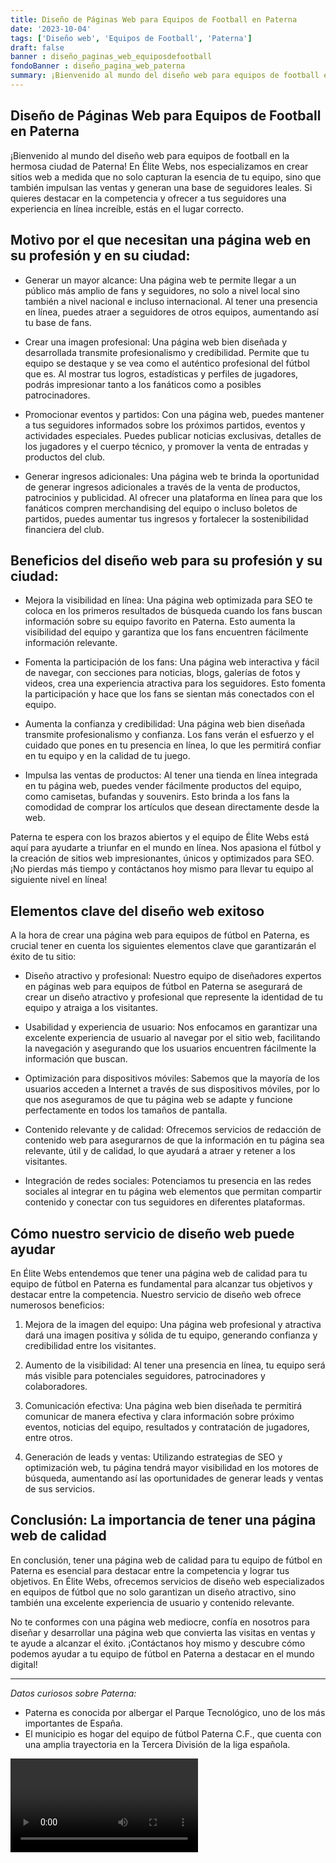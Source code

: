 ```yaml
---
title: Diseño de Páginas Web para Equipos de Football en Paterna
date: '2023-10-04'
tags: ['Diseño web', 'Equipos de Football', 'Paterna']
draft: false
banner : diseño_paginas_web_equiposdefootball
fondoBanner : diseño_pagina_web_paterna
summary: ¡Bienvenido al mundo del diseño web para equipos de football en la hermosa ciudad de Paterna! En Élite Webs, nos especializamos en crear sitios web a medida que no solo capturan la esencia de tu equipo, sino que también impulsan las ventas y generan una base de seguidores leales. Si quieres destacar en la competencia y ofrecer a tus seguidores una experiencia en línea increíble, estás en el lugar correcto. 
---
```


## Diseño de Páginas Web para Equipos de Football en Paterna

¡Bienvenido al mundo del diseño web para equipos de football en la hermosa ciudad de Paterna! En Élite Webs, nos especializamos en crear sitios web a medida que no solo capturan la esencia de tu equipo, sino que también impulsan las ventas y generan una base de seguidores leales. Si quieres destacar en la competencia y ofrecer a tus seguidores una experiencia en línea increíble, estás en el lugar correcto. 

## Motivo por el que necesitan una página web en su profesión y en su ciudad:

- Generar un mayor alcance: Una página web te permite llegar a un público más amplio de fans y seguidores, no solo a nivel local sino también a nivel nacional e incluso internacional. Al tener una presencia en línea, puedes atraer a seguidores de otros equipos, aumentando así tu base de fans.

- Crear una imagen profesional: Una página web bien diseñada y desarrollada transmite profesionalismo y credibilidad. Permite que tu equipo se destaque y se vea como el auténtico profesional del fútbol que es. Al mostrar tus logros, estadísticas y perfiles de jugadores, podrás impresionar tanto a los fanáticos como a posibles patrocinadores.

- Promocionar eventos y partidos: Con una página web, puedes mantener a tus seguidores informados sobre los próximos partidos, eventos y actividades especiales. Puedes publicar noticias exclusivas, detalles de los jugadores y el cuerpo técnico, y promover la venta de entradas y productos del club.

- Generar ingresos adicionales: Una página web te brinda la oportunidad de generar ingresos adicionales a través de la venta de productos, patrocinios y publicidad. Al ofrecer una plataforma en línea para que los fanáticos compren merchandising del equipo o incluso boletos de partidos, puedes aumentar tus ingresos y fortalecer la sostenibilidad financiera del club.

## Beneficios del diseño web para su profesión y su ciudad:

- Mejora la visibilidad en línea: Una página web optimizada para SEO te coloca en los primeros resultados de búsqueda cuando los fans buscan información sobre su equipo favorito en Paterna. Esto aumenta la visibilidad del equipo y garantiza que los fans encuentren fácilmente información relevante.

- Fomenta la participación de los fans: Una página web interactiva y fácil de navegar, con secciones para noticias, blogs, galerías de fotos y videos, crea una experiencia atractiva para los seguidores. Esto fomenta la participación y hace que los fans se sientan más conectados con el equipo. 

- Aumenta la confianza y credibilidad: Una página web bien diseñada transmite profesionalismo y confianza. Los fans verán el esfuerzo y el cuidado que pones en tu presencia en línea, lo que les permitirá confiar en tu equipo y en la calidad de tu juego.

- Impulsa las ventas de productos: Al tener una tienda en línea integrada en tu página web, puedes vender fácilmente productos del equipo, como camisetas, bufandas y souvenirs. Esto brinda a los fans la comodidad de comprar los artículos que desean directamente desde la web.

Paterna te espera con los brazos abiertos y el equipo de Élite Webs está aquí para ayudarte a triunfar en el mundo en línea. Nos apasiona el fútbol y la creación de sitios web impresionantes, únicos y optimizados para SEO. ¡No pierdas más tiempo y contáctanos hoy mismo para llevar tu equipo al siguiente nivel en línea!

<GifSeo />

<Cta />

## Elementos clave del diseño web exitoso

A la hora de crear una página web para equipos de fútbol en Paterna, es crucial tener en cuenta los siguientes elementos clave que garantizarán el éxito de tu sitio:

- Diseño atractivo y profesional: Nuestro equipo de diseñadores expertos en páginas web para equipos de fútbol en Paterna se asegurará de crear un diseño atractivo y profesional que represente la identidad de tu equipo y atraiga a los visitantes.

- Usabilidad y experiencia de usuario: Nos enfocamos en garantizar una excelente experiencia de usuario al navegar por el sitio web, facilitando la navegación y asegurando que los usuarios encuentren fácilmente la información que buscan.

- Optimización para dispositivos móviles: Sabemos que la mayoría de los usuarios acceden a Internet a través de sus dispositivos móviles, por lo que nos aseguramos de que tu página web se adapte y funcione perfectamente en todos los tamaños de pantalla.

- Contenido relevante y de calidad: Ofrecemos servicios de redacción de contenido web para asegurarnos de que la información en tu página sea relevante, útil y de calidad, lo que ayudará a atraer y retener a los visitantes.

- Integración de redes sociales: Potenciamos tu presencia en las redes sociales al integrar en tu página web elementos que permitan compartir contenido y conectar con tus seguidores en diferentes plataformas.

## Cómo nuestro servicio de diseño web puede ayudar

En Élite Webs entendemos que tener una página web de calidad para tu equipo de fútbol en Paterna es fundamental para alcanzar tus objetivos y destacar entre la competencia. Nuestro servicio de diseño web ofrece numerosos beneficios:

1. Mejora de la imagen del equipo: Una página web profesional y atractiva dará una imagen positiva y sólida de tu equipo, generando confianza y credibilidad entre los visitantes.

2. Aumento de la visibilidad: Al tener una presencia en línea, tu equipo será más visible para potenciales seguidores, patrocinadores y colaboradores.

3. Comunicación efectiva: Una página web bien diseñada te permitirá comunicar de manera efectiva y clara información sobre próximo eventos, noticias del equipo, resultados y contratación de jugadores, entre otros.

4. Generación de leads y ventas: Utilizando estrategias de SEO y optimización web, tu página tendrá mayor visibilidad en los motores de búsqueda, aumentando así las oportunidades de generar leads y ventas de sus servicios.

## Conclusión: La importancia de tener una página web de calidad

En conclusión, tener una página web de calidad para tu equipo de fútbol en Paterna es esencial para destacar entre la competencia y lograr tus objetivos. En Élite Webs, ofrecemos servicios de diseño web especializados en equipos de fútbol que no solo garantizan un diseño atractivo, sino también una excelente experiencia de usuario y contenido relevante.

No te conformes con una página web mediocre, confía en nosotros para diseñar y desarrollar una página web que convierta las visitas en ventas y te ayude a alcanzar el éxito. ¡Contáctanos hoy mismo y descubre cómo podemos ayudar a tu equipo de fútbol en Paterna a destacar en el mundo digital!

---

*Datos curiosos sobre Paterna:*
- Paterna es conocida por albergar el Parque Tecnológico, uno de los más importantes de España.
- El municipio es hogar del equipo de fútbol Paterna C.F., que cuenta con una amplia trayectoria en la Tercera División de la liga española.

<Video />

<CtaBot job='Equipos de Football' city='Paterna'/>

<Gmaps query='Paterna+españa+maps' />